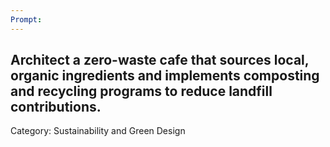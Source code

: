```yaml
---
Prompt:
---
```

Architect a zero-waste cafe that sources local, organic ingredients and implements composting and recycling programs to reduce landfill contributions.
---
Category: Sustainability and Green Design
